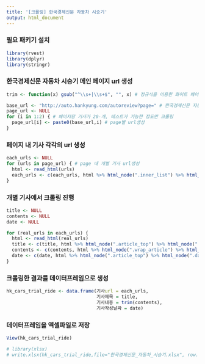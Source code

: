 ```yaml
---
title: '[크롤링] 한국경제신문 자동차 시승기'
output: html_document
---
```

  
### **필요 패키기 설치**

```r
library(rvest)
library(dplyr)
library(stringr)
```

### **한국경제신문 자동차 시승기 메인 페이지 url 생성**

```r
trim <- function(x) gsub("^\\s+|\\s+$", "", x) # 정규식을 이용한 화이트 페이스 문자 제거하는 함수 

base_url <- "http://auto.hankyung.com/autoreview?page=" # 한국경제신문 자동차 시승기 
page_url <- NULL
for (i in 1:2) { # 페이지당 기사가 20-개, 테스트가 가능한 정도만 크롤링 
  page_url[i] <- paste0(base_url,i) # page별 url생성 
}
```

### **페이지 내 기사 각각의 url 생성**

```r
each_urls <- NULL
for (urls in page_url) { # page 내 개별 기사 url생성 
  html <- read_html(urls)
  each_urls <- c(each_urls, html %>% html_node(".inner_list") %>% html_nodes("li") %>% html_node("a") %>% html_attr("href"))
}
```

### **개별 기사에서 크롤링 진행**

```r
title <- NULL
contents <- NULL
date <- NULL

for (real_urls in each_urls) {
  html <- read_html(real_urls)
  title <- c(title, html %>% html_node(".article_top") %>% html_node(".title") %>% html_text())
  contents <- c(contents, html %>% html_node(".wrap_article") %>% html_nodes("#articletxt")  %>% html_text())
  date <- c(date, html %>% html_node(".article_top") %>% html_node(".date-published") %>% html_text())
}
```

### **크롤링한 결과를 데이터프레임으로 생성**

```r
hk_cars_trial_ride <- data.frame(기사url = each_urls,
                                 기사제목 = title,
                                 기사내용 = trim(contents),
                                 기사작성날짜 = date)
```

### **데이터프레임을 엑셀파일로 저장**

```r
View(hk_cars_trial_ride)

# library(xlsx)
# write.xlsx(hk_cars_trial_ride,file="한국경제신문_자동차_시승기.xlsx", row.names=F)

```

